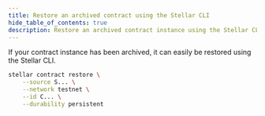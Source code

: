 ```yaml
---
title: Restore an archived contract using the Stellar CLI
hide_table_of_contents: true
description: Restore an archived contract instance using the Stellar CLI.
---
```


If your contract instance has been archived, it can easily be restored using the Stellar CLI.

```bash
stellar contract restore \
    --source S... \
    --network testnet \
    --id C... \
    --durability persistent
```
